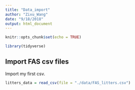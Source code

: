 ```yaml
---
title: "Data_import"
author: "Zixu_Wang"
date: "9/18/2018"
output: html_document
---
```



```r
knitr::opts_chunk$set(echo = TRUE)

library(tidyverse)
```

## Import FAS csv files

Import my first csv.

```r
litters_data = read_csv(file = "./data/FAS_litters.csv")
```

